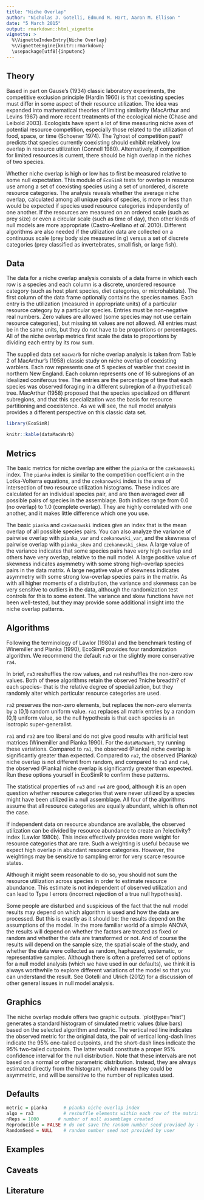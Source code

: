 ```yaml
---
title: "Niche Overlap"
author: "Nicholas J. Gotelli, Edmund M. Hart, Aaron M. Ellison "
date: "5 March 2015"
output: rmarkdown::html_vignette
vignette: >
  %\VignetteIndexEntry{Niche Overlap}
  %\VignetteEngine{knitr::rmarkdown}
  \usepackage[utf8]{inputenc}
---
```


## Theory
Based in part on Gause's (1934) classic laboratory experiments, the competitive exclusion principle (Hardin 1960) is that coexisting species must differ in some aspect of their resource utilization. The idea was expanded into mathematical theories of limiting similarity (MacArthur and Levins 1967) and more recent treatments of the ecological niche (Chase and Leibold 2003). Ecologists have spent a lot of time measuring niche axes of potential resource competition, especially those related to the utilization of food, space, or time (Schoener 1974). The ?ghost of competition past? predicts that species currently coexisting should exhibit relatively low overlap in resource utilization (Connell 1980). Alternatively, if competition for limited resources is current, there should be high overlap in the niches of two species.

Whether niche overlap is high or low has to first be measured relative to some null expectation. This module of `EcoSimR` tests for overlap in resource use among a set of coexisting species using a set of unordered, discrete resource categories. The analysis reveals whether the average niche overlap, calculated among all unique pairs of species, is more or less than would be expected if species used resource categories independently of one another. If the resources are measured on an ordered scale (such as prey size) or even a circular scale (such as time of day), then other kinds of null models are more appropriate (Castro-Arellano *et al*. 2010). Different algorithms are also needed if the utilization data are collected on a continuous scale (prey body size measured in g) versus a set of discrete categories (prey classified as invertebrates, small fish, or large fish). 

## Data
The data for a niche overlap analysis consists of a data frame in which each row is a species and each column is a discrete, unordered resource category (such as host plant species, diet categories, or microhabitats). The first column of the data frame optionally contains the species names. Each entry is the utilization (measured in appropriate units) of a particular resource category by a particular species. Entries must be non-negative real numbers. Zero values are allowed (some species may not use certain resource categories), but missing `NA` values are not allowed. All entries must be in the same units, but they do not have to be proportions or percentages. All of the niche overlap metrics first scale the data to proportions by dividing each entry by its row sum.

The supplied data set `macwarb` for niche overlap analysis is taken from Table 2 of MacArthur's (1958) classic study on niche overlap of coexisting warblers. Each row represents one of 5 species of warbler that coexist in northern New England. Each column represents one of 16 subregions of an idealized coniferous tree. The entries are the percentage of time that each species was observed foraging in a different subregion of a (hypothetical) tree. MacArthur (1958) proposed that the species specialized on different subregions, and that this specialization was the basis for resource partitioning and coexistence. As we will see, the null model analysis provides a different perspective on this classic data set.

```r
library(EcoSimR)
```
```r
knitr::kable(dataMacWarb)
```

## Metrics

The basic metrics for niche overlap are either the `pianka` or the `czekanowski` index. The `pianka` index is similar to the competition coefficient $\alpha$ in the Lotka-Volterra equations, and the `czekanowski` index is  the area of intersection of two resource utilization histograms. These indices are calculated for an individual species pair, and are then averaged over all possible pairs of species in the assemblage. Both indices range from 0.0 (no overlap) to 1.0 (complete overlap). They are highly correlated with one another, and it makes little difference which one you use.

The basic `pianka` and `czekanowski` indices give an index that is the mean overlap of all possible species pairs. You can also analyze the variance of pairwise overlap with `pianka_var` and `czekanowski_var`, and the skewness of pairwise overlap with `pianka_skew` and `czekanowski_skew`. A large value of the variance indicates that some species pairs have very high overlap and others have very overlap, relative to the null model. A large positive value of skewness indicates asymmetry with some strong high-overlap species pairs in the data matrix. A large negative value of skewness indicates asymmetry with some strong low-overlap species pairs in the matrix. As with all higher moments of a distribution, the variance and skewness can be very sensitive to outliers in the data, although the randomization test controls for this to some extent. The variance and skew functions have not been well-tested, but they may provide some additional insight into the niche overlap patterns.

## Algorithms

Following the terminology of Lawlor (1980a) and the benchmark testing of Winemiller and Pianka (1990), EcoSimR provides four randomization algorithm. We recommend the default `ra3`  or the slightly more conservative `ra4`.

In brief, `ra3` reshuffles the row values, and `ra4` reshuffles the non-zero row values. Both of these algorithms retain the observed ?niche breadth? of each species- that is the relative degree of specialization, but they randomly alter which particular resource categories are used.

`ra2` preserves the non-zero elements, but replaces the non-zero elements by a (0,1) random uniform value. `ra1` replaces all matrix entries by a random (0,1) uniform value, so the null hypothesis is that each species is an isotropic super-generalist.

`ra1` and `ra2` are too liberal and do not give good results with artificial test matrices (Winemiller and Pianka 1990). For the `dataMacWarb`, try running these variations. Compared to `ra1`, the observed (Pianka) niche overlap is significantly greater than expected. Compared to `ra2`, the observed (Pianka) niche overlap is not different from random, and compared to `ra3` and `ra4`, the observed (Pianka) niche overlap is significantly greater than expected. Run these options yourself in EcoSimR to confirm these patterns.

The statistical properties of `ra3` and `ra4` are good, although it is an open question whether resource categories that were never utilized by a species might have been utilized in a null assemblage. All four of the algorithms assume that all resource categories are equally abundant, which is often not the case.

If independent data on resource abundance are available, the observed utilization can be divided by resource abundance to create an ?electivity? index (Lawlor 1980b). This index effectively provides more weight for resource categories that are rare. Such a weighting is useful because we expect high overlap in abundant resource categories. However, the weightings may be sensitive to sampling error for very scarce resource states.

Although it might seem reasonable to do so, you should not sum the resource utilization across species in order to estimate resource abundance. This estimate is not independent of observed utilization and can lead to Type I errors (incorrect rejection of a true null hypothesis).

Some people are disturbed and suspicious of the fact that the null model results may depend on which algorithm is used and how the data are processed. But this is exactly as it should be: the results depend on the assumptions of the model. In the more familiar world of a simple ANOVA, the results will depend on whether the factors are treated as fixed or random and whether the data are transformed or not. And of course the results will depend on the sample size, the spatial scale of the study, and whether the data were collected as random, haphazard, systematic, or representative samples. Although there is often a preferred set of options for a null model analysis (which we have used in our defaults), we think it is always worthwhile to explore different variations of the model so that you can understand the result. See Gotelli and Ulrich (2012) for a  discussion of other general issues in null model analysis.

## Graphics

The niche overlap module offers two graphic outputs. `plot(type="hist") generates a standard histogram of simulated metric values (blue bars) based on the selected algorithm and metric. The vertical red line indicates the observed metric for the original data, the pair of vertical long-dash lines indicate the 95% one-tailed cutpoints, and the short-dash lines indicate the 95% two-tailed cutpoints. The latter would constitute a proper 95% confidence interval for the null distribution. Note that these intervals are not based on a normal or other parametric distribution. Instead, they are always estimated directly from the histogram, which means they could be asymmetric, and will be sensitive to the number of replicates used.

## Defaults
```r
metric = pianka      # pianka niche overlap index
algo = ra3           # reshuffle elements within each row of the matrix
nReps = 1000       # number of null assemblage created
Reproducible = FALSE # do not save the random number seed provided by the system
RandomSeed = NULL    # random number seed not provided by user
```

## Examples

## Caveats

## Literature

